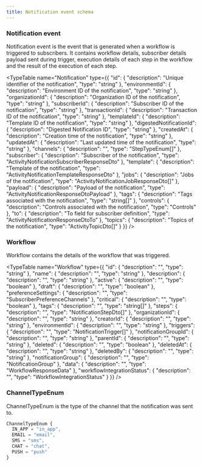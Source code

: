 ```yaml
---
title: Notification event schema
---
```


### Notification event

Notification event is the event that is generated when a workflow is triggered to subscribers. It contains workflow details, subscriber details payload sent during trigger, execution details of each step in the workflow and the result of the execution of each step.

<TypeTable name="Notification" type={{
  "id": {
    "description": "Unique identifier of the notification",
    "type": "string"
  },
  "environmentId": {
    "description": "Environment ID of the notification",
    "type": "string"
  },
  "organizationId": {
    "description": "Organization ID of the notification",
    "type": "string"
  },
  "subscriberId": {
    "description": "Subscriber ID of the notification",
    "type": "string"
  },
  "transactionId": {
    "description": "Transaction ID of the notification",
    "type": "string"
  },
  "templateId": {
    "description": "Template ID of the notification",
    "type": "string"
  },
  "digestedNotificationId": {
    "description": "Digested Notification ID",
    "type": "string"
  },
  "createdAt": {
    "description": "Creation time of the notification",
    "type": "string"
  },
  "updatedAt": {
    "description": "Last updated time of the notification",
    "type": "string"
  },
  "channels": {
    "description": "",
    "type": "StepTypeEnum[]"
  },
  "subscriber": {
    "description": "Subscriber of the notification",
    "type": "ActivityNotificationSubscriberResponseDto"
  },
  "template": {
    "description": "Template of the notification",
    "type": "ActivityNotificationTemplateResponseDto"
  },
  "jobs": {
    "description": "Jobs of the notification",
    "type": "ActivityNotificationJobResponseDto[]"
  },
  "payload": {
    "description": "Payload of the notification",
    "type": "ActivityNotificationResponseDtoPayload"
  },
  "tags": {
    "description": "Tags associated with the notification",
    "type": "string[]"
  },
  "controls": {
    "description": "Controls associated with the notification",
    "type": "Controls"
  },
  "to": {
    "description": "To field for subscriber definition",
    "type": "ActivityNotificationResponseDtoTo"
  },
  "topics": {
    "description": "Topics of the notification",
    "type": "ActivityTopicDto[]"
  }
}} />

### Workflow

Workflow contains the details of the workflow that was triggered.

<TypeTable name="Workflow" type={{
  "id": {
    "description": "",
    "type": "string"
  },
  "name": {
    "description": "",
    "type": "string"
  },
  "description": {
    "description": "",
    "type": "string"
  },
  "active": {
    "description": "",
    "type": "boolean"
  },
  "draft": {
    "description": "",
    "type": "boolean"
  },
  "preferenceSettings": {
    "description": "",
    "type": "SubscriberPreferenceChannels"
  },
  "critical": {
    "description": "",
    "type": "boolean"
  },
  "tags": {
    "description": "",
    "type": "string[]"
  },
  "steps": {
    "description": "",
    "type": "NotificationStepDto[]"
  },
  "organizationId": {
    "description": "",
    "type": "string"
  },
  "creatorId": {
    "description": "",
    "type": "string"
  },
  "environmentId": {
    "description": "",
    "type": "string"
  },
  "triggers": {
    "description": "",
    "type": "NotificationTrigger[]"
  },
  "notificationGroupId": {
    "description": "",
    "type": "string"
  },
  "parentId": {
    "description": "",
    "type": "string"
  },
  "deleted": {
    "description": "",
    "type": "boolean"
  },
  "deletedAt": {
    "description": "",
    "type": "string"
  },
  "deletedBy": {
    "description": "",
    "type": "string"
  },
  "notificationGroup": {
    "description": "",
    "type": "NotificationGroup"
  },
  "data": {
    "description": "",
    "type": "WorkflowResponseData"
  },
  "workflowIntegrationStatus": {
    "description": "",
    "type": "WorkflowIntegrationStatus"
  }
}} />

### ChannelTypeEnum

ChannelTypeEnum is the type of the channel that the notification was sent to.

```typescript
ChannelTypeEnum {
  IN_APP = "in_app",
  EMAIL = "email",
  SMS = "sms",
  CHAT = "chat",
  PUSH = "push"
}
```